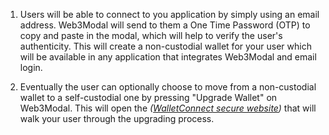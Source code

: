 1. Users will be able to connect to you application by simply using an email address. Web3Modal will send to them a One Time Password (OTP) to copy and paste in the modal, which will help to
verify the user's authenticity. This will create a non-custodial wallet for your user which will be available in any application that integrates Web3Modal and email login.

2. Eventually the user can optionally choose to move from a non-custodial wallet to a self-custodial one by pressing "Upgrade Wallet" on Web3Modal.
This will open the _([WalletConnect secure website](https://secure.walletconnect.com/dashboard))_ that will walk your user through the upgrading process.
